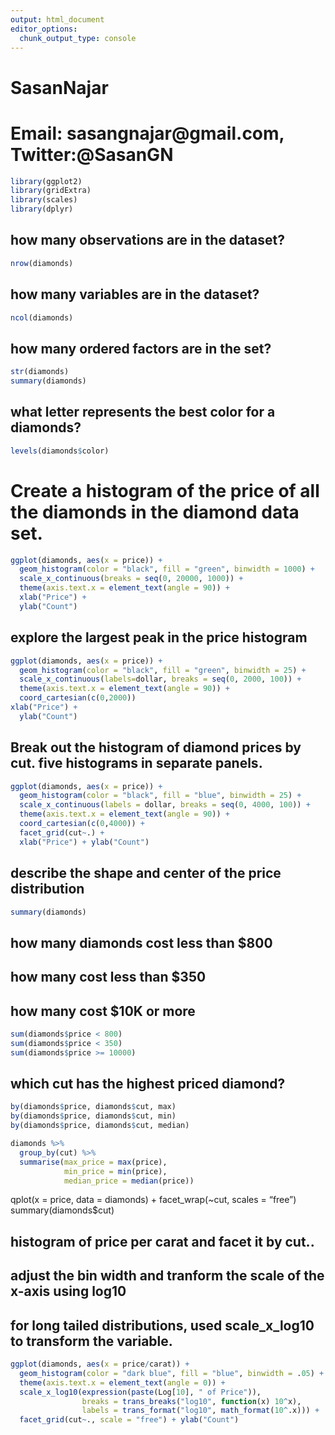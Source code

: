 ```yaml
---
output: html_document
editor_options: 
  chunk_output_type: console
---
```

# SasanNajar 
# Email: sasangnajar@gmail.com, Twitter:@SasanGN

```r
library(ggplot2)
library(gridExtra)
library(scales)
library(dplyr)


```

## how many observations are in the dataset?
```r
nrow(diamonds)
```

## how many variables are in the dataset?
```r
ncol(diamonds)
```

## how many ordered factors are in the set?
```r
str(diamonds)
summary(diamonds)
```

## what letter represents the best color for a diamonds?
```r
levels(diamonds$color)
```

# Create a histogram of the price of all the diamonds in the diamond data set.
```r
ggplot(diamonds, aes(x = price)) + 
  geom_histogram(color = "black", fill = "green", binwidth = 1000) + 
  scale_x_continuous(breaks = seq(0, 20000, 1000)) + 
  theme(axis.text.x = element_text(angle = 90)) + 
  xlab("Price") + 
  ylab("Count")
```

## explore the largest peak in the price histogram
```r
ggplot(diamonds, aes(x = price)) + 
  geom_histogram(color = "black", fill = "green", binwidth = 25) + 
  scale_x_continuous(labels=dollar, breaks = seq(0, 2000, 100)) + 
  theme(axis.text.x = element_text(angle = 90)) +
  coord_cartesian(c(0,2000))
xlab("Price") + 
  ylab("Count")
```

## Break out the histogram of diamond prices by cut. five histograms in separate panels.

```r
ggplot(diamonds, aes(x = price)) + 
  geom_histogram(color = "black", fill = "blue", binwidth = 25) + 
  scale_x_continuous(labels = dollar, breaks = seq(0, 4000, 100)) + 
  theme(axis.text.x = element_text(angle = 90)) + 
  coord_cartesian(c(0,4000)) +
  facet_grid(cut~.) + 
  xlab("Price") + ylab("Count")
```

## describe the shape and center of the price distribution
```r
summary(diamonds)
```

## how many diamonds cost less than $800
## how many cost less than $350
## how many cost $10K or more

```r
sum(diamonds$price < 800)
sum(diamonds$price < 350)
sum(diamonds$price >= 10000)
```

## which cut has the highest priced diamond?
```r
by(diamonds$price, diamonds$cut, max)
by(diamonds$price, diamonds$cut, min)
by(diamonds$price, diamonds$cut, median)
```

```r
diamonds %>%
  group_by(cut) %>%
  summarise(max_price = max(price),
            min_price = min(price),
            median_price = median(price))
```


qplot(x = price, data = diamonds) + facet_wrap(~cut, scales = "free")
summary(diamonds$cut)


## histogram of price per carat and facet it by cut..
## adjust the bin width and tranform the scale of the x-axis using log10
## for long tailed distributions, used scale_x_log10 to transform the variable. 
```r
ggplot(diamonds, aes(x = price/carat)) + 
  geom_histogram(color = "dark blue", fill = "blue", binwidth = .05) + 
  theme(axis.text.x = element_text(angle = 0)) +
  scale_x_log10(expression(paste(Log[10], " of Price")),
                breaks = trans_breaks("log10", function(x) 10^x),
                labels = trans_format("log10", math_format(10^.x))) + 
  facet_grid(cut~., scale = "free") + ylab("Count")
```



